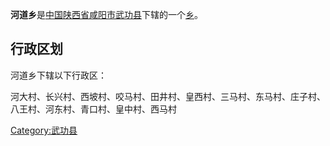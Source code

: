 {{中国乡级行政区
|行政区全称 = 河道乡
|景观照片文件名 = 
|景观照片描述 = 
|汉语拼音 =
|其他语言 = 
|其他语言名称 = 
|位置图文件名 = 
|位置图描述 = 
|自定义图片=
|上级行政区 = [[陕西省|陕西省]][[咸阳市|咸阳市]][[武功县|武功县]]
|行政区类别 = [[乡级行政区|乡]]
|行政区划代码 = 
|行政区划 = 
|村委会 = 
|居委会 = 
|建置时间 = 
|领导职位 = 
|领导名称 = 
|政府驻地 = 
|毗邻 = 
|地理坐标 = 
|总面积 = 
|总人口 = 
|户籍人口 = 
|户籍人口年份 = 
|常住人口 = 
|常住人口年份 = 
|人口密度 = 
|GDP = 
|邮政编码 = 
|电话区号 = 
|官方网站 = 
|网站名称 = 
}}
'''河道乡'''是[[中华人民共和国|中国]][[陕西省|陕西省]][[咸阳市|咸阳市]][[武功县|武功县]]下辖的一个[[乡级行政区|乡]]。

== 行政区划 ==
河道乡下辖以下行政区：

河大村、长兴村、西坡村、咬马村、田井村、皇西村、三马村、东马村、庄子村、八王村、河东村、青口村、皇中村、西马村

{{陕西小作品}}
{{武功县行政区划}}

[[Category:武功县|Category:武功县]]